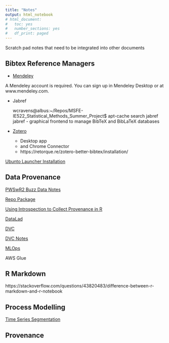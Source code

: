 ```yaml
---
title: "Notes"
output: html_notebook
# html_document:
#   toc: yes
#   number_sections: yes
#   df_print: paged
---
```


Scratch pad notes that need to be integrated into other documents

## Bibtex Reference Managers

- [Mendeley](https://www.mendeley.com/download-desktop-new/)

A Mendeley account is required. You can sign up in Mendeley Desktop or at www.mendeley.com.

- Jabref

    wcravens@albus:~/Repos/MSFE-IE522_Statistical_Methods_Summer_Project$ apt-cache search jabref
    jabref - graphical frontend to manage BibTeX and BibLaTeX databases

- [Zotero](https://www.zotero.org/download/)

  - Desktop app
  - and Chrome Connector
  - https://retorque.re/zotero-better-bibtex/installation/
  
[Ubunto Launcher Installation](https://www.zotero.org/support/installation)

## Data Provenance

[PWSwR2 Buzz Data Notes](sandbox/PDSwR2/Buzz/buzzzm.md)

[Repo Package](https://www.ncbi.nlm.nih.gov/pmc/articles/PMC5314482/)

[Using Introspection to Collect Provenance in R](https://www.mdpi.com/2227-9709/5/1/12/pdf)

[DataLad](https://www.datalad.org/)

[DVC](https://dvc.org)

[DVC Notes](./DVC_Notes.Rmd)

[MLOps](https://en.wikipedia.org/wiki/MLOps)

AWS Glue



## R Markdown

https://stackoverflow.com/questions/43820483/difference-between-r-markdown-and-r-notebook

## Process Modelling

[Time Series Segmentation](https://en.wikipedia.org/wiki/Time-series_segmentation)

## Provenance

